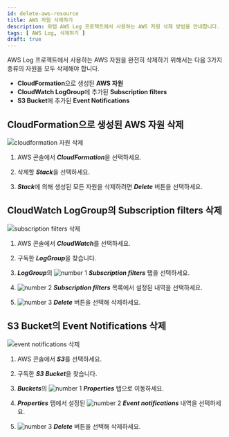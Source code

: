 ```yaml
---
id: delete-aws-resource
title: AWS 자원 삭제하기
description: 와탭 AWS Log 프로젝트에서 사용하는 AWS 자원 삭제 방법을 안내합니다.
tags: [ AWS Log, 삭제하기 ]
draft: true
---
```


AWS Log 프로젝트에서 사용하는 AWS 자원을 완전히 삭제하기 위해서는 다음 3가지 종류의 자원을 모두 삭제해야 합니다.

* **CloudFormation**으로 생성된 **AWS 자원**
* **CloudWatch LogGroup**에 추가된 **Subscription filters**
* **S3 Bucket**에 추가된 **Event Notifications**

## CloudFormation으로 생성된 AWS 자원 삭제

![cloudformation 자원 삭제](/img/aws-log-p/aws-log-cloudformation-resource.png)

1. AWS 콘솔에서 ***CloudFormation***을 선택하세요.

1. 삭제할 ***Stack***을 선택하세요.

1. ***Stack***에 의해 생성된 모든 자원을 삭제하려면 ***Delete*** 버튼을 선택하세요.

<!-- Delete 버튼을 선택해 해당 **Stack**에 의해 생성된 모든 자원들 한 번에 삭제하세요. -->

## CloudWatch LogGroup의 Subscription filters 삭제

![subscription filters 삭제](/img/aws-log-p/aws-log-delete-subscription-filter.png)

1. AWS 콘솔에서 ***CloudWatch***를 선택하세요. 

1. 구독한 ***LogGroup***을 찾습니다.

1. ***LogGroup***의 ![number 1](/img/number-01.png) ***Subscription filters*** 탭을 선택하세요. 

1. ![number 2](/img/number-02.png) ***Subscription filters*** 목록에서 설정된 내역을 선택하세요. 

1. ![number 3](/img/number-03.png) ***Delete*** 버튼을 선택해 삭제하세요.

## S3 Bucket의 Event Notifications 삭제

![event notifications 삭제](/img/aws-log-p/aws-log-delete-event-notification.png)

1. AWS 콘솔에서 ***S3***를 선택하세요. 

1. 구독한 ***S3 Bucket***을 찾습니다.

1. ***Buckets***의 ![number 1](/img/number-01.png) ***Properties*** 탭으로 이동하세요. 

1. ***Properties*** 탭에서 설정된 ![number 2](/img/number-02.png) ***Event notifications*** 내역을 선택하세요. 

1. ![number 3](/img/number-03.png) ***Delete*** 버튼을 선택해 삭제하세요.